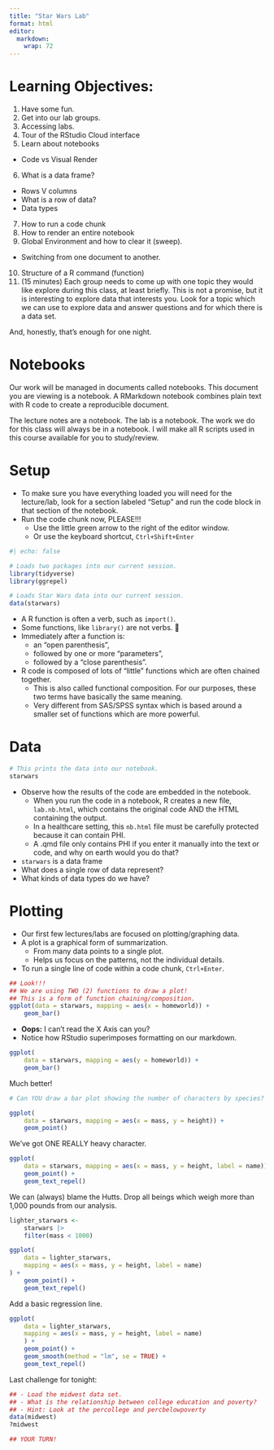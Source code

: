```yaml
---
title: "Star Wars Lab"
format: html
editor: 
  markdown: 
    wrap: 72
---
```


# Learning Objectives:

1. Have some fun.
2. Get into our lab groups.
3. Accessing labs.
4. Tour of the RStudio Cloud interface
5. Learn about notebooks
  - Code vs Visual Render
6. What is a data frame?
  - Rows V columns
  - What is a row of data?
  - Data types
7. How to run a code chunk
8. How to render an entire notebook
9. Global Environment and how to clear it (sweep).
  - Switching from one document to another.
10. Structure of a R command (function)
11. (15 minutes) Each group needs to come up with one topic they would like explore during this class, at least briefly. This is not a promise, but it is interesting to explore data that interests you. Look for a topic which we can use to explore data and answer questions and for which there is a data set.


And, honestly, that's enough for one night.

# Notebooks

Our work will be managed in documents called notebooks. This document you are viewing is a notebook. A RMarkdown notebook combines plain text with R code to create a reproducible document.

The lecture notes are a notebook. The lab is a notebook. The work we do for this class will always be in a notebook. I will make all R scripts used in this course available for you to study/review.

# Setup

- To make sure you have everything loaded you will need for the lecture/lab, look for a section labeled "Setup" and run the code block in that section of the notebook.
- Run the code chunk now, PLEASE!!!
  - Use the little green arrow to the right of the editor window.
  - Or use the keyboard shortcut, `Ctrl+Shift+Enter`

```r
#| echo: false

# Loads two packages into our current session.
library(tidyverse)
library(ggrepel)

# Loads Star Wars data into our current session.
data(starwars)
```

- A R function is often a verb, such as `import()`.
- Some functions, like `library()` are not verbs. 🤷
- Immediately after a function is:
  - an "open parenthesis",
  - followed by one or more "parameters",
  - followed by a "close parenthesis".
- R code is composed of lots of "little" functions which are often chained together.
  - This is also called functional composition. For our purposes, these two terms have basically the same meaning.
  - Very different from SAS/SPSS syntax which is based around a smaller set of functions which are more powerful.

# Data

```r
# This prints the data into our notebook.
starwars
```

- Observe how the results of the code are embedded in the notebook.
  - When you run the code in a notebook, R creates a new file, `lab.nb.html`, which contains the original code AND the HTML containing the output.
  - In a healthcare setting, this `nb.html` file must be carefully protected because it can contain PHI.
  - A .qmd file only contains PHI if you enter it manually into the text or code, and why on earth would you do that?
- `starwars` is a data frame
- What does a single row of data represent?
- What kinds of data types do we have?

# Plotting

- Our first few lectures/labs are focused on plotting/graphing data.
- A plot is a graphical form of summarization.
  - From many data points to a single plot.
  - Helps us focus on the patterns, not the individual details.
- To run a single line of code within a code chunk, `Ctrl+Enter`.

```r
## Look!!!
## We are using TWO (2) functions to draw a plot!
## This is a form of function chaining/composition.
ggplot(data = starwars, mapping = aes(x = homeworld)) +
    geom_bar()
```

- **Oops:** I can't read the X Axis can you?
- Notice how RStudio superimposes formatting on our markdown.

```r
ggplot(
    data = starwars, mapping = aes(y = homeworld)) +
    geom_bar()
```

Much better!

```r
# Can YOU draw a bar plot showing the number of characters by species?

```

```r
ggplot(
    data = starwars, mapping = aes(x = mass, y = height)) +
    geom_point()
```

We've got ONE REALLY heavy character.

```r
ggplot(
    data = starwars, mapping = aes(x = mass, y = height, label = name)) +
    geom_point() +
    geom_text_repel()
```

We can (always) blame the Hutts. Drop all beings which weigh more than 1,000 pounds from our analysis.

```r
lighter_starwars <-
    starwars |>
    filter(mass < 1000)

ggplot(
    data = lighter_starwars,
    mapping = aes(x = mass, y = height, label = name)
) +
    geom_point() +
    geom_text_repel()
```

Add a basic regression line.

```r
ggplot(
    data = lighter_starwars,
    mapping = aes(x = mass, y = height, label = name)
    ) +
    geom_point() +
    geom_smooth(method = "lm", se = TRUE) +
    geom_text_repel()
```

Last challenge for tonight:

```r
## - Load the midwest data set.
## - What is the relationship between college education and poverty?
## - Hint: Look at the percollege and percbelowpoverty
data(midwest)
?midwest

## YOUR TURN!

```
